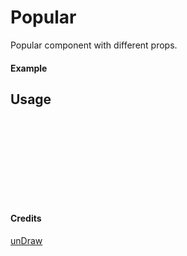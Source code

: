 
<Meta of={Popular} title="unDraw/Popular" />

# Popular

Popular component with different props.

#### Example

<Canvas of={Popular.Primary} />

## Usage

```ts
import { Popular } from "yadl-ui";

const Example = () => {
  return (
      <Popular />
  );
};

export default Example;
```

#### Credits
[unDraw](https://undraw.co/illustrations)
